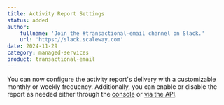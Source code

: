 ```yaml
---
title: Activity Report Settings
status: added
author:
    fullname: 'Join the #transactional-email channel on Slack.'
    url: 'https://slack.scaleway.com'
date: 2024-11-29
category: managed-services
product: transactional-email
---
```


You can now configure the activity report's delivery with a customizable monthly or weekly frequency. Additionally, you can enable or disable the report as needed either through the [console](https://console.scaleway.com/transactional-email/settings) or [via the API](https://www.scaleway.com/en/developers/api/transactional-email/#path-project-settings-update-project-settings).


